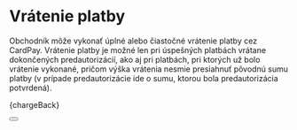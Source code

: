 
# Vrátenie platby

Obchodník môže vykonať úplné alebo čiastočné vrátenie platby cez CardPay.
Vrátenie platby je možné len pri úspešných platbách vrátane dokončených predautorizácií, ako aj pri platbách, pri ktorých už bolo vrátenie vykonané, pričom výška vrátenia nesmie presiahnuť pôvodnú sumu platby (v prípade predautorizácie ide o sumu, ktorou bola predautorizácia potvrdená).



<CodeBlock language="jsx">{chargeBack}</CodeBlock>

<Button label="Prejsť na kompletnú API príručku" link="/docs/api/cancel-payment-intent"/>